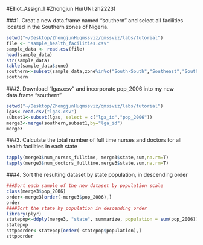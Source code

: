 #Elliot_Assign_1
#Zhongjun Hu(UNI:zh2223)

###1. Creat a new data.frame named "southern" and select all facilities located in the Southern zones of Nigeria.
```r
setwd("~/Desktop/ZhongjunHuqmssviz/qmssviz/labs/tutorial")
file <- "sample_health_facilities.csv"
sample_data <- read.csv(file)
head(sample_data)
str(sample_data)
table(sample_data$zone)
southern<-subset(sample_data,zone%in%c("South-South","Southeast","Southwest"),row.names=FALSE)
southern

```
###2. Download "lgas.csv" and incorporate pop_2006 into my new data.frame "southern"
```r
setwd("~/Desktop/ZhongjunHuqmssviz/qmssviz/labs/tutorial")
lgas<-read.csv("lgas.csv")
subset1<-subset(lgas, select = c("lga_id","pop_2006"))
merge3<-merge(southern,subset1,by="lga_id")
merge3
```
###3. Calculate the total number of full time nurses and doctors for all health facilities in each state
```r
tapply(merge3$num_nurses_fulltime, merge3$state,sum,na.rm=T)
tapply(merge3$num_doctors_fulltime,merge3$state,sum,na.rm=T)
```
###4. Sort the resulting dataset by state population, in descending order
```r
###Sort each sample of the new dataset by population scale
class(merge3$pop_2006)
order<-merge3[order(-merge3$pop_2006),]
order
####Sort the state by population in descending order
library(plyr)
statepop<-ddply(merge3, "state", summarize, population = sum(pop_2006))
statepop
sttpporder<-statepop[order(-statepop$population),]
sttpporder
```
